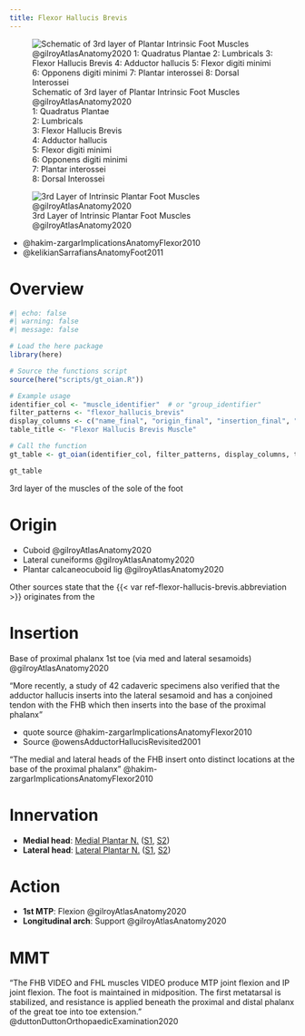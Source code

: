 ```yaml
---
title: Flexor Hallucis Brevis
---
```


:::{layout-ncol="3"}
![Schematic of 3rd layer of Plantar Intrinsic Foot Muscles @gilroyAtlasAnatomy2020 </br> 1: Quadratus Plantae </br> 2: Lumbricals </br> 3: Flexor Hallucis Brevis </br> 4: Adductor hallucis </br> 5: Flexor digiti minimi </br> 6: Opponens digiti minimi </br> 7: Plantar interossei </br> 8: Dorsal Interossei](/The Archive/Anatomy/Skeletal Muscles/Lower limb muscles/Ankle and Foot/Intrinsic Dorsal Foot Muscles/images/gilroyatlas fig33.21b schematic intrinsic 3rd layer foot muscles.png)

![3rd Layer of Intrinsic Plantar Foot Muscles @gilroyAtlasAnatomy2020](/The Archive/Anatomy/Skeletal Muscles/Lower limb muscles/Ankle and Foot/Intrinsic Dorsal Foot Muscles/images/gilroyatlas fig33.22b intrinsic 3rd layer foot muscles.png)
:::


:::{.callout title="Reading list"}

- @hakim-zargarImplicationsAnatomyFlexor2010 
- @kelikianSarrafiansAnatomyFoot2011 

:::

# Overview

```r
#| echo: false
#| warning: false
#| message: false

# Load the here package
library(here)

# Source the functions script
source(here("scripts/gt_oian.R"))

# Example usage
identifier_col <- "muscle_identifier"  # or "group_identifier"
filter_patterns <- "flexor_hallucis_brevis"
display_columns <- c("name_final", "origin_final", "insertion_final", "innervation_final", "action_final")
table_title <- "Flexor Hallucis Brevis Muscle"

# Call the function
gt_table <- gt_oian(identifier_col, filter_patterns, display_columns, table_title)

gt_table
```

3rd layer of the muscles of the sole of the foot

# Origin {#origin}

- Cuboid @gilroyAtlasAnatomy2020
- Lateral cuneiforms @gilroyAtlasAnatomy2020
- Plantar calcaneocuboid lig @gilroyAtlasAnatomy2020

:::{.callout-note}

Other sources state that the {{< var ref-flexor-hallucis-brevis.abbreviation >}} originates from the 
:::


# Insertion {#insertion}
Base of proximal phalanx 1st toe (via med and lateral sesamoids) @gilroyAtlasAnatomy2020


"More recently, a study of 42 cadaveric specimens also verified that the adductor hallucis inserts into the lateral sesamoid and has a conjoined tendon with the FHB which then inserts into the base of the proximal phalanx" 

- quote source @hakim-zargarImplicationsAnatomyFlexor2010
- Source @owensAdductorHallucisRevisited2001

"The medial and lateral heads of the FHB insert onto distinct locations at the base of the proximal phalanx" @hakim-zargarImplicationsAnatomyFlexor2010



# Innervation {#innervation}

- **Medial head**: [Medial Plantar N.]({{< var ref-medial-plantar-nerve.path >}}) ([S1]({{< var ref-nerve-root.s1 >}}), [S2]({{< var ref-nerve-root.s2 >}}))
- **Lateral head**: [Lateral Plantar N.]({{< var ref-lateral-plantar-nerve.path >}}) ([S1]({{< var ref-nerve-root.s1 >}}), [S2]({{< var ref-nerve-root.s2 >}}))


# Action {#action}

- **1st MTP**: Flexion @gilroyAtlasAnatomy2020
- **Longitudinal arch**: Support @gilroyAtlasAnatomy2020




# MMT

"The FHB VIDEO and FHL muscles VIDEO produce MTP joint flexion and IP joint flexion. The foot is maintained in midposition. The first metatarsal is stabilized, and resistance is applied beneath the proximal and distal phalanx of the great toe into toe extension." @duttonDuttonOrthopaedicExamination2020 

